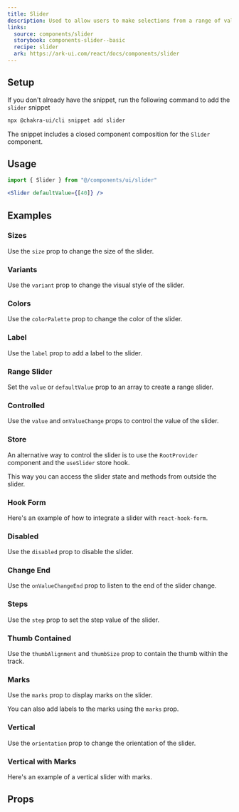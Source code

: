 ```yaml
---
title: Slider
description: Used to allow users to make selections from a range of values.
links:
  source: components/slider
  storybook: components-slider--basic
  recipe: slider
  ark: https://ark-ui.com/react/docs/components/slider
---
```


<ExampleTabs name="slider-basic" />

## Setup

If you don't already have the snippet, run the following command to add the
`slider` snippet

```sh
npx @chakra-ui/cli snippet add slider
```

The snippet includes a closed component composition for the `Slider` component.

## Usage

```jsx
import { Slider } from "@/components/ui/slider"
```

```jsx
<Slider defaultValue={[40]} />
```

## Examples

### Sizes

Use the `size` prop to change the size of the slider.

<ExampleTabs name="slider-with-sizes" />

### Variants

Use the `variant` prop to change the visual style of the slider.

<ExampleTabs name="slider-with-variants" />

### Colors

Use the `colorPalette` prop to change the color of the slider.

<ExampleTabs name="slider-with-colors" />

### Label

Use the `label` prop to add a label to the slider.

<ExampleTabs name="slider-with-label" />

### Range Slider

Set the `value` or `defaultValue` prop to an array to create a range slider.

<ExampleTabs name="slider-with-multiple-thumbs" />

### Controlled

Use the `value` and `onValueChange` props to control the value of the slider.

<ExampleTabs name="slider-controlled" />

### Store

An alternative way to control the slider is to use the `RootProvider` component
and the `useSlider` store hook.

This way you can access the slider state and methods from outside the slider.

<ExampleTabs name="slider-with-store" />

### Hook Form

Here's an example of how to integrate a slider with `react-hook-form`.

<ExampleTabs name="slider-with-hook-form" />

### Disabled

Use the `disabled` prop to disable the slider.

<ExampleTabs name="slider-disabled" />

### Change End

Use the `onValueChangeEnd` prop to listen to the end of the slider change.

<ExampleTabs name="slider-change-end" />

### Steps

Use the `step` prop to set the step value of the slider.

<ExampleTabs name="slider-with-step" />

### Thumb Contained

Use the `thumbAlignment` and `thumbSize` prop to contain the thumb within the
track.

<ExampleTabs name="slider-thumb-contained" />

### Marks

Use the `marks` prop to display marks on the slider.

<ExampleTabs name="slider-with-marks" />

You can also add labels to the marks using the `marks` prop.

<ExampleTabs name="slider-with-marks-and-label" />

### Vertical

Use the `orientation` prop to change the orientation of the slider.

<ExampleTabs name="slider-vertical" />

### Vertical with Marks

Here's an example of a vertical slider with marks.

<ExampleTabs name="slider-with-marks-vertical" />

## Props

<PropTable component="Slider" part="Root" />
